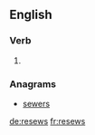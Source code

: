 ==English==

===Verb===
{{head|en|verb form}}

# {{en-third-person singular of|resew}}

===Anagrams===
* [[sewers#English|sewers]]

[[de:resews]]
[[fr:resews]]